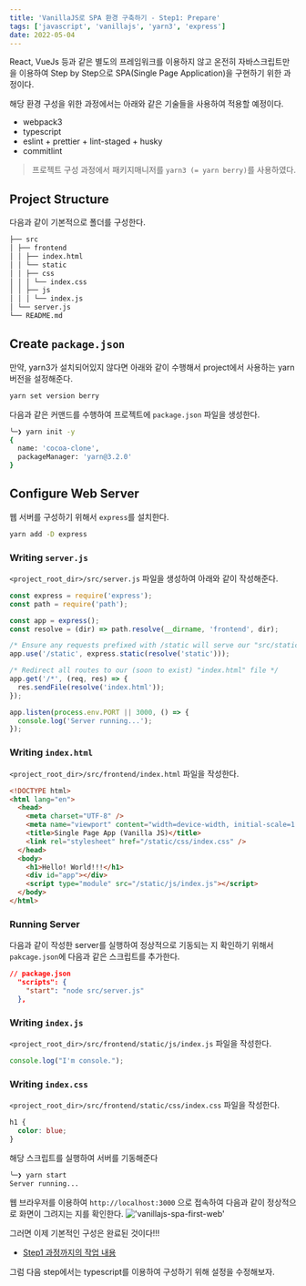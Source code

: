 ```yaml
---
title: 'VanillaJS로 SPA 환경 구축하기 - Step1: Prepare'
tags: ['javascript', 'vanillajs', 'yarn3', 'express']
date: 2022-05-04
---
```


React, VueJs 등과 같은 별도의 프레임워크를 이용하지 않고 온전히 자바스크립트만을 이용하여 Step by Step으로 SPA(Single Page Application)을 구현하기 위한 과정이다.

<!--truncate-->

해당 환경 구성을 위한 과정에서는 아래와 같은 기술들을 사용하여 적용할 예정이다.

- webpack3
- typescript
- eslint + prettier + lint-staged + husky
- commitlint

> 프로젝트 구성 과정에서 패키지매니저를 `yarn3 (= yarn berry)`를 사용하였다.

## Project Structure

다음과 같이 기본적으로 폴더를 구성한다.

```bash
├── src
│ ├── frontend
│ │ ├── index.html
│ │ └── static
│ │ ├── css
│ │ │ └── index.css
│ │ ├── js
│ │ │ └── index.js
│ └── server.js
└── README.md
```

## Create `package.json`

만약, yarn3가 설치되어있지 않다면 아래와 같이 수행해서 project에서 사용하는 yarn 버전을 설정해준다.

```bash
yarn set version berry
```

다음과 같은 커맨드를 수행하여 프로젝트에 `package.json` 파일을 생성한다.

```bash
╰─❯ yarn init -y
{
  name: 'cocoa-clone',
  packageManager: 'yarn@3.2.0'
}
```

## Configure Web Server

웹 서버를 구성하기 위해서 `express`를 설치한다.

```bash
yarn add -D express
```

### Writing `server.js`

`<project_root_dir>/src/server.js` 파일을 생성하여 아래와 같이 작성해준다.

```javascript
const express = require('express');
const path = require('path');

const app = express();
const resolve = (dir) => path.resolve(__dirname, 'frontend', dir);

/* Ensure any requests prefixed with /static will serve our "src/static" directory */
app.use('/static', express.static(resolve('static')));

/* Redirect all routes to our (soon to exist) "index.html" file */
app.get('/*', (req, res) => {
  res.sendFile(resolve('index.html'));
});

app.listen(process.env.PORT || 3000, () => {
  console.log('Server running...');
});
```

### Writing `index.html`

`<project_root_dir>/src/frontend/index.html` 파일을 작성한다.

```html
<!DOCTYPE html>
<html lang="en">
  <head>
    <meta charset="UTF-8" />
    <meta name="viewport" content="width=device-width, initial-scale=1.0" />
    <title>Single Page App (Vanilla JS)</title>
    <link rel="stylesheet" href="/static/css/index.css" />
  </head>
  <body>
    <h1>Hello! World!!!</h1>
    <div id="app"></div>
    <script type="module" src="/static/js/index.js"></script>
  </body>
</html>
```

### Running Server

다음과 같이 작성한 server를 실행하여 정상적으로 기동되는 지 확인하기 위해서 `pakcage.json`에 다음과 같은 스크립트를 추가한다.

```json
// package.json
  "scripts": {
    "start": "node src/server.js"
  },
```

### Writing `index.js`

`<project_root_dir>/src/frontend/static/js/index.js` 파일을 작성한다.

```javascript
console.log("I'm console.");
```

### Writing `index.css`

`<project_root_dir>/src/frontend/static/css/index.css` 파일을 작성한다.

```css
h1 {
  color: blue;
}
```

해당 스크립트를 실행하여 서버를 기동해준다

```bash
╰─❯ yarn start
Server running...
```

웹 브라우저를 이용하여 `http://localhost:3000` 으로 접속하여 다음과 같이 정상적으로 화면이 그려지는 지를 확인한다.
!['vanillajs-spa-first-web'](./assets/vanillajs-spa-first-web.png)

그러면 이제 기본적인 구성은 완료된 것이다!!!

- [Step1 과정까지의 작업 내용](https://github.com/gloriaJun/vanilajs-spa-webpack-boilerplate/tree/3f33e9f98e4c6914fc8e6bd0439bef6cfac87ffe)

그럼 다음 step에서는 typescript를 이용하여 구성하기 위해 설정을 수정해보자.
